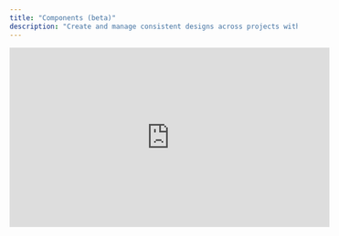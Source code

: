 ```yaml
---
title: "Components (beta)"
description: "Create and manage consistent designs across projects with connected elements."
---
```


<iframe width="560" height="315" src="https://www.youtube.com/embed/ceFoZS9dUWE?si=-qomzoCR-RQxX-kG" title="YouTube video player" frameborder="0" allow="accelerometer; autoplay; clipboard-write; encrypted-media; gyroscope; picture-in-picture; web-share" referrerpolicy="strict-origin-when-cross-origin" allowfullscreen />

## Components overview

Components are elements that can be reused across multiple Editor design files. Creating instances of a component keeps them linked across files, so any changes made to the original component will propagate across all its instances.&#x20;

<Info>
  Components are still in beta. If something doesn't work as planned or could be improved, please email [support@bezi.com](mailto:support@bezi.com).&#x20;
</Info>

## Using Components

<AccordionGroup>
  <Accordion title="Creating a component" defaultOpen={false}>
    There are two ways to create a component to reuse across Editor design files.&#x20;

    1. Select the desired object or group, type "component", and press `spacebar` &#x20;

    2. Right click on the desired object or group, then select **Create a component** from the dropdown![](/images/create-component.png)
  </Accordion>

  <Accordion title="Creating an instance of a component" defaultOpen={false}>
    Once a component is created, instances can be created to use that component across the same or different files. Simply refresh the page to see changes from the main component propagate to the instance(s), ensuring designs are kept in-sync with minimal effort.&#x20;

    There are four ways to create an instance of an existing component. The instance will be created in the exact same position as the component. Check the Hierarchy to see the new instance and use the gizmo to move it off the main component.&#x20;

    1. Right click on the component and select 'Duplicate' drop the dropdown

    2. Copy and paste the component&#x20;

    3. Select the component, type "instance", and press `spacebar` &#x20;

    4. Right click on the instance and select **Create an instance** from the dropdown
  </Accordion>

  <Accordion title="Unlinking an instance" defaultOpen={false}>
    Unlinking an instance will convert it to a regular object(s) that is no longer associated with the main component. Unlinking enables changing an instance without affecting the component or other instances.

    There are three ways to unlink an instance.&#x20;

    1. Select the instance, type "unlink", and press `spacebar` &#x20;

    2. Right click on the instance and select **Unlink instance** from the dropdown

    3. Select the instance, navigate to the 'Instance' section of the Properties Panel, then select the **Unlink instance** icon next to the instance name![](/images/component-unlink-instance.png)
  </Accordion>

  <Accordion title="Navigating to the main component from an instance" defaultOpen={false}>
    There are three ways to navigate to the main component from an instance.&#x20;

    1. Select the instance, type "go", and press `spacebar` &#x20;

    2. Right click on the instance and select **Go to main component** from the dropdown

    3. Select the instance, navigate to the 'Instance' section of the Properties Panel, then select the **Go to main component** icon next to the instance name

    If the main component is in a different file, that file will open in a new tab.

    ![](/images/locate-main-component.png)
  </Accordion>

  <Accordion title="Moving a main component to a different file" defaultOpen={false}>
    This is currently not supported, however there is a workaround.&#x20;

    1. Create an instance in the new file

    2. Delete the file that contains the original main component

    3. Return to the new file containing the instance

    4. Follow the above instructions for restoring a deleted component (as long as the original file is deleted, the main component will be restored in the new file)
  </Accordion>
</AccordionGroup>

## Creating shared component libraries

Shared component libraries are great for ensuring consistency across multi-file projects and multi-person teams. A single component can be used and updated simultaneously in multiple places and files at one time, eliminating the need to monitor and implement changes one-by-one.

> **To use components across multiple files, all files must live in the same team folder as the file with the main component. We recommend creating a dedicated file in a team folder that houses all main components, to keep your design system organized.**

1. In the new file, open the **Library** panel in the bottom bar

2. Open the 'File Library' dropdown, then select 'Team Library' from it

3. Select **Components** to view the library of shared components

4. Drag and drop the desired component into the scene. It will be placed as an instance